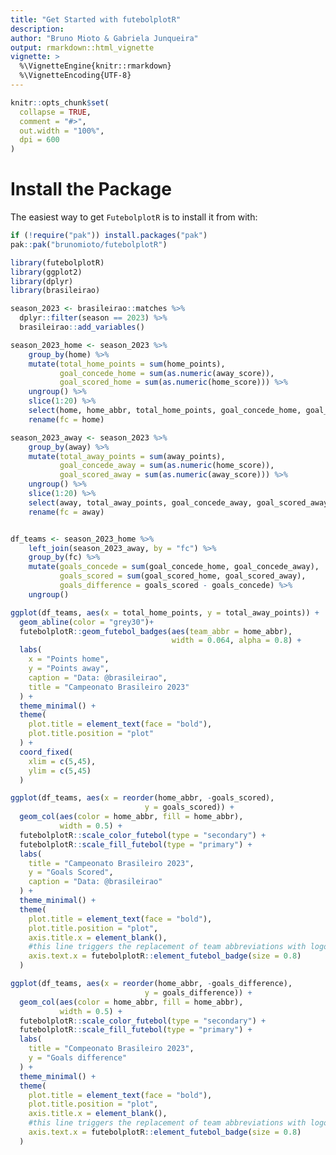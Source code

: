 ```yaml
---
title: "Get Started with futebolplotR"
description:
author: "Bruno Mioto & Gabriela Junqueira"
output: rmarkdown::html_vignette
vignette: >
  %\VignetteEngine{knitr::rmarkdown}
  %\VignetteEncoding{UTF-8}
---
```


```r
knitr::opts_chunk$set(
  collapse = TRUE,
  comment = "#>",
  out.width = "100%",
  dpi = 600
)
```

<!-- # fazer uma intro -->

# Install the Package

The easiest way to get `FutebolplotR` is to install it from with:

```r
if (!require("pak")) install.packages("pak")
pak::pak("brunomioto/futebolplotR")
```

<!-- # fazer uma intro -->

```r
library(futebolplotR)
library(ggplot2)
library(dplyr)
library(brasileirao)
```

<!-- # fazer uma intro -->


```r
season_2023 <- brasileirao::matches %>% 
  dplyr::filter(season == 2023) %>% 
  brasileirao::add_variables()

season_2023_home <- season_2023 %>%
    group_by(home) %>%
    mutate(total_home_points = sum(home_points),
           goal_concede_home = sum(as.numeric(away_score)),
           goal_scored_home = sum(as.numeric(home_score))) %>%
    ungroup() %>%
    slice(1:20) %>%
    select(home, home_abbr, total_home_points, goal_concede_home, goal_scored_home) %>%
    rename(fc = home)

season_2023_away <- season_2023 %>%
    group_by(away) %>%
    mutate(total_away_points = sum(away_points),
           goal_concede_away = sum(as.numeric(home_score)),
           goal_scored_away = sum(as.numeric(away_score))) %>%
    ungroup() %>%
    slice(1:20) %>%
    select(away, total_away_points, goal_concede_away, goal_scored_away) %>%
    rename(fc = away)


df_teams <- season_2023_home %>% 
    left_join(season_2023_away, by = "fc") %>%
    group_by(fc) %>%
    mutate(goals_concede = sum(goal_concede_home, goal_concede_away),
           goals_scored = sum(goal_scored_home, goal_scored_away),
           goals_difference = goals_scored - goals_concede) %>%
    ungroup()
```

<!-- # fazer uma intro -->

```r
ggplot(df_teams, aes(x = total_home_points, y = total_away_points)) +
  geom_abline(color = "grey30")+
  futebolplotR::geom_futebol_badges(aes(team_abbr = home_abbr), 
                                    width = 0.064, alpha = 0.8) +
  labs(
    x = "Points home",
    y = "Points away",
    caption = "Data: @brasileirao",
    title = "Campeonato Brasileiro 2023"
  ) +
  theme_minimal() +
  theme(
    plot.title = element_text(face = "bold"),
    plot.title.position = "plot"
  ) +
  coord_fixed(
    xlim = c(5,45),
    ylim = c(5,45)
  )
```

```r
ggplot(df_teams, aes(x = reorder(home_abbr, -goals_scored), 
                              y = goals_scored)) +
  geom_col(aes(color = home_abbr, fill = home_abbr), 
           width = 0.5) +
  futebolplotR::scale_color_futebol(type = "secondary") +
  futebolplotR::scale_fill_futebol(type = "primary") +
  labs(
    title = "Campeonato Brasileiro 2023",
    y = "Goals Scored",
    caption = "Data: @brasileirao"
  ) +
  theme_minimal() +
  theme(
    plot.title = element_text(face = "bold"),
    plot.title.position = "plot",
    axis.title.x = element_blank(),
    #this line triggers the replacement of team abbreviations with logos
    axis.text.x = futebolplotR::element_futebol_badge(size = 0.8)
  )
```

```r
ggplot(df_teams, aes(x = reorder(home_abbr, -goals_difference),
                              y = goals_difference)) +
  geom_col(aes(color = home_abbr, fill = home_abbr), 
           width = 0.5) +
  futebolplotR::scale_color_futebol(type = "secondary") +
  futebolplotR::scale_fill_futebol(type = "primary") +
  labs(
    title = "Compeonato Brasileiro 2023",
    y = "Goals difference"
  ) +
  theme_minimal() +
  theme(
    plot.title = element_text(face = "bold"),
    plot.title.position = "plot",
    axis.title.x = element_blank(),
    #this line triggers the replacement of team abbreviations with logos
    axis.text.x = futebolplotR::element_futebol_badge(size = 0.8)
  )
```
